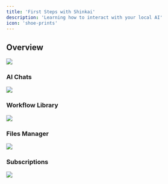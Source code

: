 ```yaml
---
title: 'First Steps with Shinkai'
description: 'Learning how to interact with your local AI'
icon: 'shoe-prints'
---
```


## Overview

<Frame>
  <img src="/images/overview.jpg" style={{ borderRadius: '0.5rem' }} />
</Frame>

### AI Chats

<Frame>
  <img src="/images/chat.jpg" style={{ borderRadius: '0.5rem' }} />
</Frame>

### Workflow Library

<Frame>
  <img src="/images/workflows.jpg" style={{ borderRadius: '0.5rem' }} />
</Frame>

### Files Manager

<Frame>
  <img src="/images/file-manager.jpg" style={{ borderRadius: '0.5rem' }} />
</Frame>


### Subscriptions

<Frame>
  <img src="/images/subscriptions.jpg" style={{ borderRadius: '0.5rem' }} />
</Frame>
